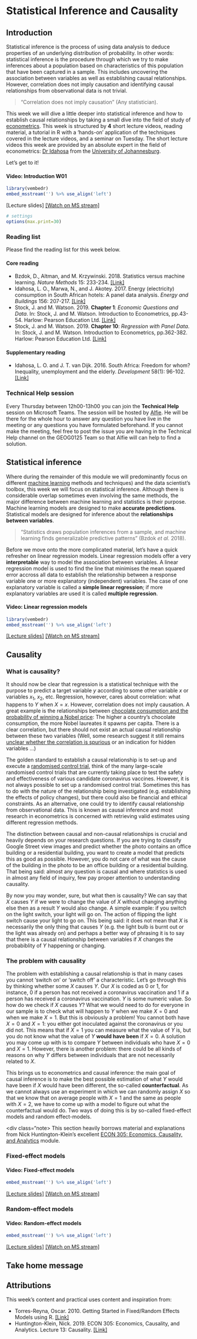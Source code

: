 # Statistical Inference and Causality

## Introduction
Statistical inference is the process of using data analysis to deduce properties of an underlying distribution of probability. In other words: statistical inference is the procedure through which we try to make inferences about a population based on characteristics of this population that have been captured in a sample. This includes uncovering the association between variables as well as establishing causal relationships. However, correlation does not imply causation and identifying causal relationships from observational data is not trivial.

> "Correlation does not imply causation" (Any statistician).

This week we will dive a little deeper into statistical inference and how to establish causal relationships by taking a small dive into the field of study of [econometrics](https://en.wikipedia.org/wiki/Econometrics#:~:text=Econometrics%20is%20the%20application%20of,by%20appropriate%20methods%20of%20inference%22.). This week is structured by **4** short lecture videos, reading material, a tutorial in R with a 'hands-on' application of the techniques covered in the lecture videos, and a seminar on Tuesday. The short lecture videos this week are provided by an absolute expert in the field of econometrics: [Dr Idahosa](https://www.uj.ac.za/contact/Pages/Love-Idahosa.aspx) from the [University of Johannesburg](https://www.uj.ac.za/).

Let's get to it!

#### Video: Introduction W01 {-}
```r
library(vembedr)
embed_msstream('') %>% use_align('left')
```
[Lecture slides] [[Watch on MS stream]]()

```r
# settings
options(max.print=30)
```

### Reading list {#reading-list-w01}
Please find the reading list for this week below.

#### Core reading {-}
- Bzdok, D., Altman, and M. Krzywinski. 2018. Statistics versus machine learning. *Nature Methods* 15: 233-234. [[Link]](https://www.nature.com/articles/nmeth.4642)
- Idahosa, L. O., Marwa, N., and J. Akotey. 2017. Energy (electricity) consumption in South African hotels: A panel data analysis. *Energy and Buildings* 156: 207-217. [[Link]](https://ucl-new-primo.hosted.exlibrisgroup.com/permalink/f/1klfcc3/TN_cdi_gale_infotracacademiconefile_A523007644)
- Stock, J. and M. Watson. 2019. **Chapter 1**: *Economic Questions and Data*. In: Stock, J. and M. Watson. Introduction to Econometrics, pp.43-54. Harlow: Pearson Education Ltd. [[Link]](https://ucl-new-primo.hosted.exlibrisgroup.com/permalink/f/1klfcc3/TN_cdi_proquest_ebookcentral_EBC6399072)
- Stock, J. and M. Watson. 2019. **Chapter 10**: *Regression with Panel Data*. In: Stock, J. and M. Watson. Introduction to Econometrics, pp.362-382. Harlow: Pearson Education Ltd. [[Link]](https://ucl-new-primo.hosted.exlibrisgroup.com/permalink/f/1klfcc3/TN_cdi_proquest_ebookcentral_EBC6399072)

#### Supplementary reading {-}
- Idahosa, L. O. and J. T. van Dijk. 2016. South Africa: Freedom for whom? Inequality, unemployment and the elderly. *Development* 58(1): 96-102. [[Link]](https://ucl-new-primo.hosted.exlibrisgroup.com/permalink/f/1klfcc3/TN_cdi_proquest_journals_1758956430)

### Technical Help session
Every Thursday between 12h00-13h00 you can join the **Technical Help** session on Microsoft Teams. The session will be hosted by [Alfie](https://www.ucl.ac.uk/geospatial-analytics/people/alfie-long). He will be there for the whole hour to answer any question you have live in the meeting or any questions you have formulated beforehand. If you cannot make the meeting, feel free to post the issue you are having in the Technical Help channel on the GEOG0125 Team so that Alfie will can help to find a solution. 

## Statistical inference
Where during the remainder of this module we will predominantly focus on different [machine learning](https://en.wikipedia.org/wiki/Machine_learning#:~:text=Machine%20learning%20(ML)%20is%20the,a%20subset%20of%20artificial%20intelligence.) methods and techniques) and the data scientist's toolbox, this week we will focus on statistical inference. Although there is considerable overlap sometimes even involving the same methods, the major difference between machine learning and statistics is their purpose. Machine learning models are designed to make **accurate predictions**. Statistical models are designed for inference about the **relationships between variables**. 

>"Statistics draws population inferences from a sample, and machine learning finds generalizable
predictive patterns" (Bzdok *et al.* 2018).

Before we move onto the more complicated material, let's have a quick refresher on linear regression models. Linear regression models offer a very **interpretable** way to model the association between variables. A linear regression model is used to find the line that minimises the mean squared error accross all data to establish the relationship between a response variable one or more explanatory (independent) variables. The case of one explanatory variable is called a **simple linear regression**; if more explanatory variables are used it is called **multiple regression**.

#### Video: Linear regression models {-}
```r
library(vembedr)
embed_msstream('') %>% use_align('left')
```
[[Lecture slides]]() [[Watch on MS stream]]()

## Causality
### What is causality?
It should now be clear that regression is a statistical technique with the purpose to predict a target variable $y$ according to some other variable $x$ or variables $x_{1}$, $x_{2}$, etc. Regression, however, cares about correlation: what happens to $Y$ when $X=x$. However, correlation does not imply causation. A great example is the relationships between [chocolate consumption and the probability of winning a Nobel price](https://www.reuters.com/article/us-eat-chocolate-win-the-nobel-prize/eat-chocolate-win-the-nobel-prize-idUSBRE8991MS20121010): The higher a country’s chocolate consumption, the more Nobel laureates it spawns per capita. There is a clear correlation, but there should not exist an actual causal relationship between these two variables (Well, some research suggest it still remains [unclear whether the correlation is spurious](https://doi.org/10.1016/j.ssaho.2020.100082) or an indication for hidden variables ...)

The golden standard to establish a causal relationship is to set-up and execute a [randomised control trial](https://adc.bmj.com/content/90/8/840), think of the many large-scale randomised control trials that are currently taking place to test the safety and effectiveness of various candidate coronavirus vaccines. However, it is not always possible to set up a randomised control trial. Sometimes this has to do with the nature of the relationship being investigated (e.g. establishing the effects of policy changes), but there could also be financial and ethical constraints. As an alternative, one could try to identify causal relationship from observational data. This is known as causal inference and most research in econometrics is concerned with retrieving valid estimates using different regression methods.

<div class="note">
The distinction between causal and non-causal relationships is crucial and heavily depends on your research questions. If you are trying to classify Google Street view images and predict whether the photo contains an office building or a residential building, you want to create a model that predicts this as good as possible. However, you do not care of what was the cause of the building in the photo to be an office building or a residential building. That being said: almost any question is causal and where statistics is used in almost any field of inquiry, few pay proper attention to understanding causality.
</div>

By now you may wonder, sure, but what then is causality? We can say that $X$ causes $Y$ if we were to change the value of $X$ without changing anything else then as a result $Y$ would also change. A simple example: if you switch on the light switch, your light will go on. The action of flipping the light switch cause your light to go on. This being said: it does not mean that $X$ is necessarily the only thing that causes $Y$ (e.g. the light bulb is burnt out or the light was already on) and perhaps a better way of phrasing it is to say that there is a causal relationship between variables if $X$ changes the probabiblity of $Y$ happening or changing.

### The problem with causality
The problem with establishing a causal relationship is that in many cases you cannot 'switch on' or 'switch off' a characteristic. Let's go through this by thinking whether some $X$ causes $Y$. Our $X$ is coded as 0 or 1, for instance, 0 if a person has not received a coronavirus vaccination and 1 if a person has received a coronavirus vaccination. $Y$ is some numeric value. So how do we check if $X$ causes $Y$? What we would need to do for everyone in our sample is to check what will happen to $Y$ when we make $X=0$ and when we make $X=1$. But this is obviously a problem! You cannot both have $X=0$ and $X=1$: you either got inoculated against the coronavirus or you did not. This means that if $X=1$ you can measure what the value of $Y$ is, but you do not know what the value of $Y$ **would have been** if $X=0$. A solution you may come up with is to compare $Y$ between individuals who have $X=0$ and $X=1$. However, there is another problem: there could be all kinds of reasons on why $Y$ differs between individuals that are not necessarily related to $X$. 

This brings us to econometrics and causal inference: the main goal of causal inference is to make the best possible estimation of what $Y$ would have been if $X$ would have been different, the so-called **counterfactual**. As we cannot always use an experiment in which we can randomly assign $X$ so that we know that on average people with $X=1$ and the same as people with $X=2$, we have to come up with a model to figure out what the counterfactual would do. Two ways of doing this is by so-called fixed-effect models and random effect-models.

<div class="note>
This section heavily borrows material and explanations from Nick Huntington-Klein's excellent [ECON 305: Economics, Causality, and Analytics](http://www.nickchk.com/econ305.html) module.
</div>

### Fixed-effect models
#### Video: Fixed-effect models {-}
```r
embed_msstream('') %>% use_align('left')
```
[[Lecture slides]]() [[Watch on MS stream]]()

### Random-effect models
#### Video: Random-effect models {-}
```r
embed_msstream('') %>% use_align('left')
```
[[Lecture slides]]() [[Watch on MS stream]]()

## Take home message


## Attributions {#attributions_w02}
This week's content and practical uses content and inspiration from:

- Torres-Reyna, Oscar. 2010. Getting Started in Fixed/Random Effects Models using R. [[Link]](
https://rstudio-pubs-static.s3.amazonaws.com/372492_3e05f38dd3f248e89cdedd317d603b9a.html#45_regression_diagnostics)
- Huntington-Klein, Nick. 2019. ECON 305: Economics, Causality, and Analytics. Lecture 13: Causality. [[Link]](http://www.nickchk.com/econ305.html)
